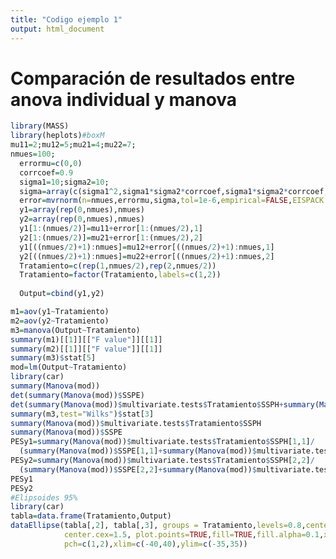 ---
title: "Codigo ejemplo 1"
output: html_document
---
# Comparación de resultados entre anova individual y manova

```{r}
library(MASS)
library(heplots)#boxM
mu11=2;mu12=5;mu21=4;mu22=7;
nmues=100;
  errormu=c(0,0)
  corrcoef=0.9
  sigma1=10;sigma2=10;
  sigma=array(c(sigma1^2,sigma1*sigma2*corrcoef,sigma1*sigma2*corrcoef,sigma2^2),c(2,2))
  error=mvrnorm(n=nmues,errormu,sigma,tol=1e-6,empirical=FALSE,EISPACK = FALSE)
  y1=array(rep(0,nmues),nmues)
  y2=array(rep(0,nmues),nmues)
  y1[1:(nmues/2)]=mu11+error[1:(nmues/2),1]
  y2[1:(nmues/2)]=mu21+error[1:(nmues/2),2]
  y1[((nmues/2)+1):nmues]=mu12+error[((nmues/2)+1):nmues,1]
  y2[((nmues/2)+1):nmues]=mu22+error[((nmues/2)+1):nmues,2]
  Tratamiento=c(rep(1,nmues/2),rep(2,nmues/2))
  Tratamiento=factor(Tratamiento,labels=c(1,2))
  
  Output=cbind(y1,y2)

m1=aov(y1~Tratamiento)
m2=aov(y2~Tratamiento)
m3=manova(Output~Tratamiento)
summary(m1)[[1]][["F value"]][[1]] 
summary(m2)[[1]][["F value"]][[1]] 
summary(m3)$stat[5]
mod=lm(Output~Tratamiento)
library(car)
summary(Manova(mod))
det(summary(Manova(mod))$SSPE)
det(summary(Manova(mod))$multivariate.tests$Tratamiento$SSPH+summary(Manova(mod))$SSPE)
summary(m3,test="Wilks")$stat[3]
summary(Manova(mod))$multivariate.tests$Tratamiento$SSPH
summary(Manova(mod))$SSPE
PESy1=summary(Manova(mod))$multivariate.tests$Tratamiento$SSPH[1,1]/
  (summary(Manova(mod))$SSPE[1,1]+summary(Manova(mod))$multivariate.tests$Tratamiento$SSPH[1,1])
PESy2=summary(Manova(mod))$multivariate.tests$Tratamiento$SSPH[2,2]/
  (summary(Manova(mod))$SSPE[2,2]+summary(Manova(mod))$multivariate.tests$Tratamiento$SSPH[2,2])
PESy1
PESy2
#Elipsoides 95%
library(car)
tabla=data.frame(Tratamiento,Output)
dataEllipse(tabla[,2], tabla[,3], groups = Tratamiento,levels=0.8,center.pch=19,
            center.cex=1.5, plot.points=TRUE,fill=TRUE,fill.alpha=0.1,xlab="y1",ylab="y2",
            pch=c(1,2),xlim=c(-40,40),ylim=c(-35,35))

```

